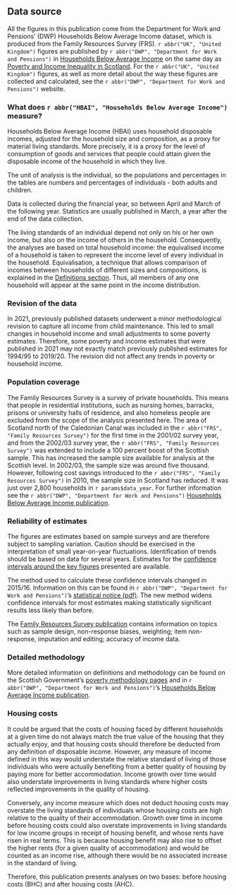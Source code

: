 ## Data source

All the figures in this publication come from the Department for Work and Pensions' (DWP) Households Below Average Income dataset, which is produced from the Family Resources Survey (FRS). `r abbr("UK", "United Kingdom")` figures are published by `r abbr("DWP", "Department for Work and Pensions")` in [Households Below Average Income](https://www.gov.uk/government/collections/households-below-average-income-hbai--2) on the same day as [Poverty and Income Inequality in Scotland](./). For the `r abbr("UK", "United Kingdom")` figures, as well as more detail about the way these figures are collected and calculated, see the `r abbr("DWP", "Department for Work and Pensions")` website.

### What does `r abbr("HBAI", "Households Below Average Income")` measure?

Households Below Average Income (HBAI) uses household disposable incomes, adjusted for the household size and composition, as a proxy for material living standards. More precisely, it is a proxy for the level of consumption of goods and services that people could attain given the disposable income of the household in which they live.

The unit of analysis is the individual, so the populations and percentages in the tables are numbers and percentages of individuals - both adults and children.

Data is collected during the financial year, so between April and March of the following year. Statistics are usually published in March, a year after the end of the data collection.

The living standards of an individual depend not only on his or her own income, but also on the income of others in the household. Consequently, the analyses are based on total household income: the equivalised income of a household is taken to represent the income level of every individual in the household. Equivalisation, a technique that allows comparison of incomes between households of different sizes and compositions, is explained in the [Definitions section](#equivalisation). Thus, all members of any one household will appear at the same point in the income distribution.

### Revision of the data

In 2021, previously published datasets underwent a minor methodological revision to capture all income from child maintenance. This led to small changes in household income and small adjustments to some poverty estimates. Therefore, some poverty and income estimates that were published in 2021 may not exactly match previously published estimates for 1994/95 to 2019/20. The revision did not affect any trends in poverty or household income.

### Population coverage

The Family Resources Survey is a survey of private households. This means that people in residential institutions, such as nursing homes, barracks, prisons or university halls of residence, and also homeless people are excluded from the scope of the analysis presented here. The area of Scotland north of the Caledonian Canal was included in the `r abbr("FRS", "Family Resources Survey")` for the first time in the 2001/02 survey year, and from the 2002/03 survey year, the `r abbr("FRS", "Family Resources Survey")` was extended to include a 100 percent boost of the Scottish sample. This has increased the sample size available for analysis at the Scottish level. In 2002/03, the sample size was around five thousand. However, following cost savings introduced to the `r abbr("FRS", "Family Resources Survey")` in 2010, the sample size in Scotland has reduced. It was just over 2,800 households in `r params$data_year`. For further information see the `r abbr("DWP", "Department for Work and Pensions")` [Households Below Average Income publication](https://www.gov.uk/government/collections/households-below-average-income-hbai--2).

### Reliability of estimates

The figures are estimates based on sample surveys and are therefore subject to sampling variation. Caution should be exercised in the interpretation of small year-on-year fluctuations. Identification of trends should be based on data for several years. Estimates for the [confidence intervals around the key figures](uncertainty.html) presented are available.

The method used to calculate these confidence intervals changed in 2015/16. Information on this can be found in `r abbr("DWP", "Department for Work and Pensions")`'s [statistical notice (pdf)](https://assets.publishing.service.gov.uk/government/uploads/system/uploads/attachment_data/file/592042/dwp-family-household-income-stats-estimating-uncertainty-statistical-notice.pdf). The new method widens confidence intervals for most estimates making statistically significant results less likely than before.

The [Family Resources Survey publication](https://www.gov.uk/government/collections/family-resources-survey--2#background-information-and-guidance) contains information on topics such as sample design, non-response biases, weighting; item non-response, imputation and editing; accuracy of income data.

### Detailed methodology

More detailed information on definitions and methodology can be found on the Scottish Government's [poverty methodology pages](https://www.gov.scot/publications/poverty-in-scotland-methodology/) and in `r abbr("DWP", "Department for Work and Pensions")`'s [Households Below Average Income publication](https://www.gov.uk/government/collections/households-below-average-income-hbai--2).

### Housing costs

It could be argued that the costs of housing faced by different households at a given time do not always match the true value of the housing that they actually enjoy, and that housing costs should therefore be deducted from any definition of disposable income. However, any measure of income defined in this way would understate the relative standard of living of those individuals who were actually benefiting from a better quality of housing by paying more for better accommodation. Income growth over time would also understate improvements in living standards where higher costs reflected improvements in the quality of housing.

Conversely, any income measure which does not deduct housing costs may overstate the living standards of individuals whose housing costs are high relative to the quality of their accommodation. Growth over time in income before housing costs could also overstate improvements in living standards for low income groups in receipt of housing benefit, and whose rents have risen in real terms. This is because housing benefit may also rise to offset the higher rents (for a given quality of accommodation) and would be counted as an income rise, although there would be no associated increase in the standard of living.

Therefore, this publication presents analyses on two bases: before housing costs (BHC) and after housing costs (AHC).
